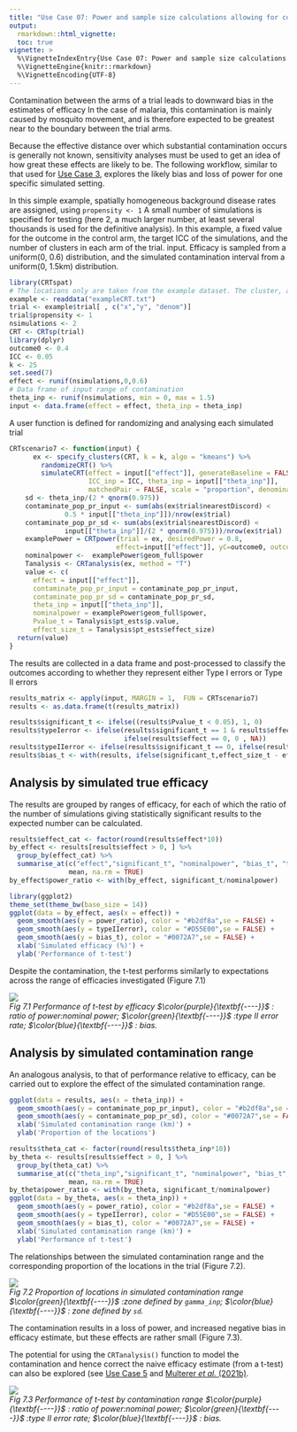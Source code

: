---
title: "Use Case 07: Power and sample size calculations allowing for contamination"
output:
  rmarkdown::html_vignette:
  toc: true
vignette: >
  %\VignetteIndexEntry{Use Case 07: Power and sample size calculations allowing for contamination}
  %\VignetteEngine{knitr::rmarkdown}
  %\VignetteEncoding{UTF-8}
---

Contamination between the arms of a trial leads to downward bias in the estimates of efficacy
In the case of malaria, this contamination is mainly caused by mosquito movement, and
is therefore expected to be greatest near to the boundary between the trial arms.

Because the effective distance over which substantial contamination occurs is generally not known,
sensitivity analyses must be used to get an idea of how great these effects are likely to be.
The following workflow, similar to that used for [Use Case 3](Usecase3.html), explores the likely bias
and loss of power for one specific simulated setting.

In this simple example, spatially homogeneous background disease rates are assigned, using `propensity <- 1`
A small number of simulations is specified for testing (here 2, a much larger number, at least several
thousands is used for the definitive analysis). In this example, a fixed value for the outcome in the control arm,
the target ICC of the simulations, and the number of clusters in each arm of the trial.
input. Efficacy is sampled from a uniform(0, 0.6) distribution, and the simulated contamination interval from a
uniform(0, 1.5km) distribution.


```r
library(CRTspat)
# The locations only are taken from the example dataset. The cluster, arm, and outcome assignments are replaced
example <- readdata("exampleCRT.txt")
trial <- example$trial[ , c("x","y", "denom")]
trial$propensity <- 1
nsimulations <- 2
CRT <- CRTsp(trial)
library(dplyr)
outcome0 <- 0.4
ICC <- 0.05
k <- 25
set.seed(7)
effect <- runif(nsimulations,0,0.6)
# Data frame of input range of contamination
theta_inp <- runif(nsimulations, min = 0, max = 1.5)
input <- data.frame(effect = effect, theta_inp = theta_inp)
```

A user function is defined for randomizing and analysing each simulated trial


```r
CRTscenario7 <- function(input) {
      ex <- specify_clusters(CRT, k = k, algo = "kmeans") %>%
        randomizeCRT() %>%
        simulateCRT(effect = input[["effect"]], generateBaseline = FALSE, outcome0 = outcome0,
                    ICC_inp = ICC, theta_inp = input[["theta_inp"]],
                    matchedPair = FALSE, scale = "proportion", denominator = "denom", tol = 0.01)
    sd <- theta_inp/(2 * qnorm(0.975))
    contaminate_pop_pr_input <- sum(abs(ex$trial$nearestDiscord) <
              0.5 * input[["theta_inp"]])/nrow(ex$trial)
    contaminate_pop_pr_sd <- sum(abs(ex$trial$nearestDiscord) <
              input[["theta_inp"]]/(2 * qnorm(0.975)))/nrow(ex$trial)
    examplePower = CRTpower(trial = ex, desiredPower = 0.8,
                           effect=input[["effect"]], yC=outcome0, outcome_type = 'd', ICC = ICC, k = k)
    nominalpower <-  examplePower$geom_full$power
    Tanalysis <- CRTanalysis(ex, method = "T")
    value <- c(
      effect = input[["effect"]],
      contaminate_pop_pr_input = contaminate_pop_pr_input,
      contaminate_pop_pr_sd = contaminate_pop_pr_sd,
      theta_inp = input[["theta_inp"]],
      nominalpower = examplePower$geom_full$power,
      Pvalue_t = Tanalysis$pt_ests$p.value,
      effect_size_t = Tanalysis$pt_ests$effect_size)
  return(value)
}
```

The results are collected in a data frame and post-processed to classify
the outcomes according to whether they represent either Type I errors or Type II errors


```r
results_matrix <- apply(input, MARGIN = 1,  FUN = CRTscenario7)
results <- as.data.frame(t(results_matrix))

results$significant_t <- ifelse((results$Pvalue_t < 0.05), 1, 0)
results$typeIerror <- ifelse(results$significant_t == 1 & results$effect == 0, 1,
                             ifelse(results$effect == 0, 0 , NA))
results$typeIIerror <- ifelse(results$significant_t == 0, ifelse(results$effect > 0, 1, NA), 0)
results$bias_t <- with(results, ifelse(significant_t,effect_size_t - effect,- effect))
```

## Analysis by simulated true efficacy

The results are grouped by ranges of efficacy, for each of which the ratio of the number of simulations giving
statistically significant results to the expected number can be calculated.


```r
results$effect_cat <- factor(round(results$effect*10))
by_effect <- results[results$effect > 0, ] %>%
  group_by(effect_cat) %>%
  summarise_at(c("effect","significant_t", "nominalpower", "bias_t", "typeIIerror"),
               mean, na.rm = TRUE)
by_effect$power_ratio <- with(by_effect, significant_t/nominalpower)

library(ggplot2)
theme_set(theme_bw(base_size = 14))
ggplot(data = by_effect, aes(x = effect)) +
  geom_smooth(aes(y = power_ratio), color = "#b2df8a",se = FALSE) +
  geom_smooth(aes(y = typeIIerror), color = "#D55E00",se = FALSE) +
  geom_smooth(aes(y = bias_t), color = "#0072A7",se = FALSE) +
  xlab('Simulated efficacy (%)') +
  ylab('Performance of t-test')
```

Despite the contamination, the t-test performs similarly to expectations
across the range of efficacies investigated (Figure 7.1)

<p>
    <img src="example7d.r-1.png" > <br>
    <em>Fig 7.1 Performance of t-test by efficacy
$\color{purple}{\textbf{----}}$ : ratio of power:nominal power;
$\color{green}{\textbf{----}}$ :type II error rate;
$\color{blue}{\textbf{----}}$ : bias.
    </em>
</p>


## Analysis by simulated contamination range

An analogous analysis, to that of performance relative to efficacy, can be carried out to explore the effect of the simulated contamination range.


```r
ggplot(data = results, aes(x = theta_inp)) +
  geom_smooth(aes(y = contaminate_pop_pr_input), color = "#b2df8a",se = FALSE, size = 2) +
  geom_smooth(aes(y = contaminate_pop_pr_sd), color = "#0072A7",se = FALSE, size = 2) +
  xlab('Simulated contamination range (km)') +
  ylab('Proportion of the locations')

results$theta_cat <- factor(round(results$theta_inp*10))
by_theta <- results[results$effect > 0, ] %>%
  group_by(theta_cat) %>%
  summarise_at(c("theta_inp","significant_t", "nominalpower", "bias_t", "typeIIerror"),
               mean, na.rm = TRUE)
by_theta$power_ratio <- with(by_theta, significant_t/nominalpower)
ggplot(data = by_theta, aes(x = theta_inp)) +
  geom_smooth(aes(y = power_ratio), color = "#b2df8a",se = FALSE) +
  geom_smooth(aes(y = typeIIerror), color = "#D55E00",se = FALSE) +
  geom_smooth(aes(y = bias_t), color = "#0072A7",se = FALSE) +
  xlab('Simulated contamination range (km)') +
  ylab('Performance of t-test')
```

The relationships between the simulated contamination range and the corresponding proportion of the locations in the trial (Figure 7.2).

<p>
    <img src="example7e.r-1.png" > <br>
    <em>Fig 7.2 Proportion of locations in simulated contamination range
$\color{green}{\textbf{----}}$ :zone defined by `gamma_inp`;
$\color{blue}{\textbf{----}}$ : zone defined by `sd`.
    </em>
</p>

The contamination results in a loss of power, and increased negative bias in efficacy estimate, but these effects are
rather small (Figure 7.3).

The potential for using the `CRTanalysis()` function to model the contamination and hence correct the naive efficacy estimate (from a t-test) can also be explored (see [Use Case 5](Usecase5.html) and [Multerer *et al.* (2021b)](https://malariajournal.biomedcentral.com/articles/10.1186/s12936-021-03924-7).

<p>
    <img src="example7e.r-2.png" > <br>
    <em>Fig 7.3 Performance of t-test by contamination range
$\color{purple}{\textbf{----}}$ : ratio of power:nominal power;
$\color{green}{\textbf{----}}$ :type II error rate;
$\color{blue}{\textbf{----}}$ : bias.
    </em>
</p>
